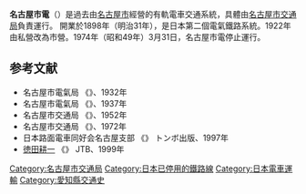 {{noteTA|G1=Transport}}
{{expand|time=2015-12-14T09:47:37+00:00}}
'''名古屋市電'''（{{jpn|j=名古屋市電|hg=なごやしでん|rm=Nagoya shiden|f=y}}）是過去由[[名古屋市|名古屋市]]經營的有軌電車交通系統，具體由[[名古屋市交通局|名古屋市交通局]]負責運行。 開業於1898年（明治31年），是日本第二個電氣鐵路系統。1922年由私營改為市營。1974年（昭和49年）3月31日，名古屋市電停止運行。
== 参考文献 ==
* 名古屋市電氣局 《{{lang|ja|市営十年}}》、1932年
* 名古屋市電氣局 《{{lang|ja|市営十五年}}》、1937年
* 名古屋市交通局 《{{lang|ja|市営三十年史}}》、1952年
* 名古屋市交通局 《{{lang|ja|市営五十年史}}》、1972年
* 日本路面電車同好会名古屋支部 《{{lang|ja|名古屋の市電と街並み}}》 トンボ出版、1997年
* [[徳田耕一|徳田耕一]] 《{{lang|ja|名古屋市電が走った街 今昔}}》 JTB、1999年

[[Category:名古屋市交通局|Category:名古屋市交通局]]
[[Category:日本已停用的鐵路線|Category:日本已停用的鐵路線]]
[[Category:日本電車運輸|Category:日本電車運輸]]
[[Category:愛知縣交通史|Category:愛知縣交通史]]